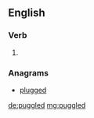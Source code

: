 ==English==

===Verb===
{{head|en|verb form}}

# {{en-past of|puggle}}

===Anagrams===
* [[plugged#English|plugged]]

[[de:puggled]]
[[mg:puggled]]